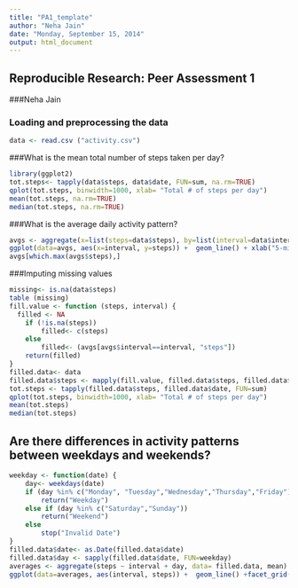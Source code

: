 ```yaml
---
title: "PA1_template"
author: "Neha Jain"
date: "Monday, September 15, 2014"
output: html_document
---
```

## Reproducible Research: Peer Assessment 1
###Neha Jain

### Loading and preprocessing the data
```r
data <- read.csv ("activity.csv")
```

###What is the mean total number of steps taken per day?
```r
library(ggplot2)
tot.steps<- tapply(data$steps, data$date, FUN=sum, na.rm=TRUE)
qplot(tot.steps, binwidth=1000, xlab= "Total # of steps per day")
mean(tot.steps, na.rm=TRUE)
median(tot.steps, na.rm=TRUE)
```

###What is the average daily activity pattern?
```r
avgs <- aggregate(x=list(steps=data$steps), by=list(interval=data$interval), FUN=mean, na.rm=TRUE)
ggplot(data=avgs, aes(x=interval, y=steps)) +  geom_line() + xlab("5-min interval")+ ylab("Avg steps")
avgs[which.max(avgs$steps),]
```

###Imputing missing values
```r
missing<- is.na(data$steps)
table (missing)
fill.value <- function (steps, interval) {
  filled <- NA
	if (!is.na(steps))
		filled<- c(steps)
	else
		filled<- (avgs[avgs$interval==interval, "steps"])
	return(filled)
}
filled.data<- data
filled.data$steps <- mapply(fill.value, filled.data$steps, filled.data$interval)
tot.steps <- tapply(filled.data$steps, filled.data$date, FUN=sum)
qplot(tot.steps, binwidth=1000, xlab= "Total # of steps per day")
mean(tot.steps)
median(tot.steps)
```

## Are there differences in activity patterns between weekdays and weekends?
```r
weekday <- function(date) {
	day<- weekdays(date)
	if (day %in% c("Monday", "Tuesday","Wednesday","Thursday","Friday"))
		return("Weekday")
	else if (day %in% c("Saturday","Sunday"))
		return("Weekend")
	else
		stop("Invalid Date")
}
filled.data$date<- as.Date(filled.data$date)
filled.data$day <- sapply(filled.data$date, FUN=weekday)
averages <- aggregate(steps ~ interval + day, data= filled.data, mean)
ggplot(data=averages, aes(interval, steps)) +  geom_line() +facet_grid(day ~ . ) + xlab("5-min interval")+ ylab("Avg steps")
```